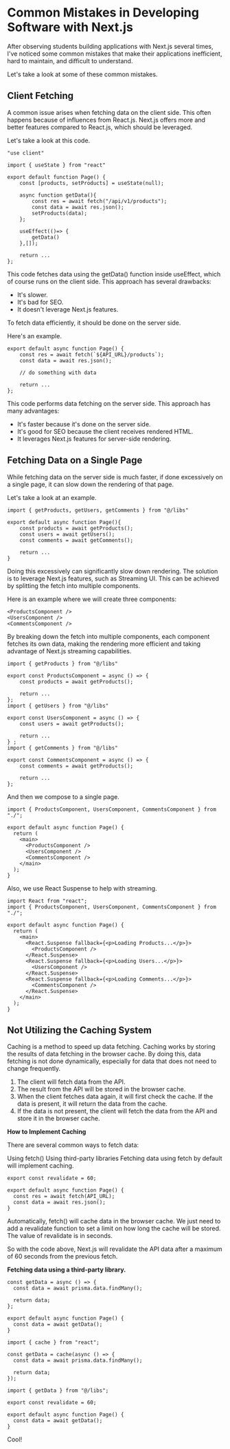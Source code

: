 # Common Mistakes in Developing Software with Next.js

After observing students building applications with Next.js several times, I've noticed some common mistakes that make their applications inefficient, hard to maintain, and difficult to understand.

Let's take a look at some of these common mistakes.

## Client Fetching

A common issue arises when fetching data on the client side. This often happens because of influences from React.js. Next.js offers more and better features compared to React.js, which should be leveraged.

Let's take a look at this code.

```tsx
"use client"

import { useState } from "react"

export default function Page() {
	const [products, setProducts] = useState(null);

	async function getData(){
		const res = await fetch("/api/v1/products");
		const data = await res.json();
		setProducts(data);
	};

	useEffect(()=> {
		getData()
	},[]);

	return ...
};
```

This code fetches data using the getData() function inside useEffect, which of course runs on the client side. This approach has several drawbacks:

- It's slower.
- It's bad for SEO.
- It doesn't leverage Next.js features.

To fetch data efficiently, it should be done on the server side.

Here's an example.

```tsx
export default async function Page() {
	const res = await fetch(`${API_URL}/products`);
	const data = await res.json();

	// do something with data

	return ...
};
```

This code performs data fetching on the server side. This approach has many advantages:

- It's faster because it's done on the server side.
- It's good for SEO because the client receives rendered HTML.
- It leverages Next.js features for server-side rendering.

## Fetching Data on a Single Page

While fetching data on the server side is much faster, if done excessively on a single page, it can slow down the rendering of that page.

Let's take a look at an example.

```tsx
import { getProducts, getUsers, getComments } from "@/libs"

export default async function Page(){
	const products = await getProducts();
	const users = await getUsers();
	const comments = await getComments();

	return ...
}
```

Doing this excessively can significantly slow down rendering. The solution is to leverage Next.js features, such as Streaming UI. This can be achieved by splitting the fetch into multiple components.

Here is an example where we will create three components:

```tsx
<ProductsComponent />
<UsersComponent />
<CommentsComponent />
```

By breaking down the fetch into multiple components, each component fetches its own data, making the rendering more efficient and taking advantage of Next.js streaming capabilities.

```tsx
import { getProducts } from "@/libs"

export const ProductsComponent = async () => {
	const products = await getProducts();

	return ...
};
import { getUsers } from "@/libs"

export const UsersComponent = async () => {
	const users = await getProducts();

	return ...
} ;
import { getComments } from "@/libs"

export const CommentsComponent = async () => {
	const comments = await getProducts();

	return ...
};
```

And then we compose to a single page.

```tsx
import { ProductsComponent, UsersComponent, CommentsComponent } from "./";

export default async function Page() {
  return (
    <main>
      <ProductsComponent />
      <UsersComponent />
      <CommentsComponent />
    </main>
  );
}
```

Also, we use React Suspense to help with streaming.

```tsx
import React from "react";
import { ProductsComponent, UsersComponent, CommentsComponent } from "./";

export default async function Page() {
  return (
    <main>
      <React.Suspense fallback={<p>Loading Products...</p>}>
        <ProductsComponent />
      </React.Suspense>
      <React.Suspense fallback={<p>Loading Users...</p>}>
        <UsersComponent />
      </React.Suspense>
      <React.Suspense fallback={<p>Loading Comments...</p>}>
        <CommentsComponent />
      </React.Suspense>
    </main>
  );
}
```

## Not Utilizing the Caching System

Caching is a method to speed up data fetching. Caching works by storing the results of data fetching in the browser cache. By doing this, data fetching is not done dynamically, especially for data that does not need to change frequently.

1. The client will fetch data from the API.
2. The result from the API will be stored in the browser cache.
3. When the client fetches data again, it will first check the cache. If the data is present, it will return the data from the cache.
4. If the data is not present, the client will fetch the data from the API and store it in the browser cache.

**How to Implement Caching**

There are several common ways to fetch data:

Using fetch()
Using third-party libraries
Fetching data using fetch by default will implement caching.

```tsx
export const revalidate = 60;

export default async function Page() {
  const res = await fetch(API_URL);
  const data = await res.json();
}
```

Automatically, fetch() will cache data in the browser cache. We just need to add a revalidate function to set a limit on how long the cache will be stored. The value of revalidate is in seconds.

So with the code above, Next.js will revalidate the API data after a maximum of 60 seconds from the previous fetch.

**Fetching data using a third-party library.**

```tsx
const getData = async () => {
  const data = await prisma.data.findMany();

  return data;
};

export default async function Page() {
  const data = await getData();
}
```

```tsx
import { cache } from "react";

const getData = cache(async () => {
  const data = await prisma.data.findMany();

  return data;
});
```

```tsx
import { getData } from "@/libs";

export const revalidate = 60;

export default async function Page() {
  const data = await getData();
}
```

Cool!
